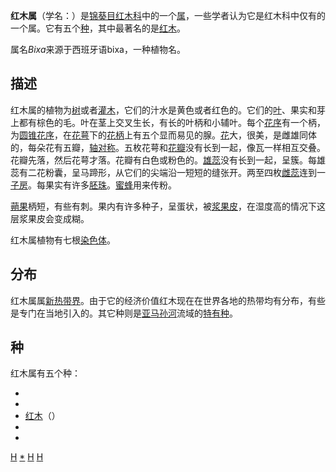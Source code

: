{{Automatic taxobox
| taxon = Bixa
| authority = [[L.|L.]], 1753
| image = Bixa orellana 2.jpg
| image_caption =  ''[[Bixa_orellana|Bixa orellana]]''
}}
'''红木属'''（学名：{{lang|la|Bixa}}）是[[锦葵目|锦葵目]][[红木科|红木科]]中的一个[[属_(生物)|属]]，一些学者认为它是红木科中仅有的一个属。它有五个[[种_(生物)|种]]，其中最著名的是[[红木|红木]]。

属名''Bixa''来源于西班牙语bixa，一种植物名。

==描述==
红木属的植物为[[树|树]]或者[[灌木|灌木]]，它们的汁水是黄色或者红色的。它们的[[叶|叶]]、果实和芽上都有棕色的毛。叶在茎上交叉生长，有长的叶柄和小辅叶。每个[[花序|花序]]有一个柄，为[[圆锥花序|圆锥花序]]，在[[花萼|花萼]]下的[[花柄|花柄]]上有五个显而易见的腺。[[花|花]]大，很美，是雌雄同体的，每朵花有五瓣，[[轴对称|轴对称]]。五枚花萼和[[花瓣|花瓣]]没有长到一起，像瓦一样相互交叠。花瓣先落，然后花萼才落。花瓣有白色或粉色的。[[雄蕊|雄蕊]]没有长到一起，呈簇。每雄蕊有二花粉囊，呈马蹄形，从它们的尖端沿一短短的缝张开。两至四枚[[雌蕊|雌蕊]]连到一[[子房|子房]]。每果实有许多[[胚珠|胚珠]]。[[蜜蜂|蜜蜂]]用来传粉。

[[蒴果|蒴果]]柄短，有些有刺。果内有许多种子，呈蛋状，被[[浆果皮|浆果皮]]，在湿度高的情况下这层浆果皮会变成糊。

红木属植物有七根[[染色体|染色体]]。

==分布==
红木属属[[新热带界|新热带界]]。由于它的经济价值红木现在在世界各地的热带均有分布，有些是专门在当地引入的。其它种则是[[亚马孙河|亚马孙河]]流域的[[特有种|特有种]]。

==种==
红木属有五个种：
*''{{lang|la|Bixa arborea}}''
*''{{lang|la|Bixa excelsa}}''
*[[红木|红木]]（''{{lang|la|Bixa orellana}}''）
*''{{lang|la|Bixa platycarpa}}''
*''{{lang|la|Bixa urucurana}}''

{{Commons|Category:Bixaceae|红木属}}
{{Taxonbar|from=Q149605}}

[[Category:红木科|H]]
[[Category:红木属|*]]
[[Category:卡尔·林奈命名的生物分类|H]]
[[Category:1753年描述的分类群|H]]
